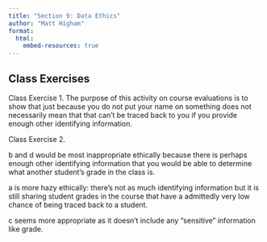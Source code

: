 ```yaml
---
title: "Section 9: Data Ethics"
author: "Matt Higham"
format: 
  html:
    embed-resources: true
---
```


## Class Exercises

Class Exercise 1. The purpose of this activity on course evaluations is to show that just because you do not put your name on something does not necessarily mean that that can't be traced back to you if you provide enough other identifying information.

Class Exercise 2.

b and d would be most inappropriate ethically because there is perhaps enough other identifying information that you would be able to determine what another student's grade in the class is.

a is more hazy ethically: there's not as much identifying information but it is still sharing student grades in the course that have a admittedly very low chance of being traced back to a student.

c seems more appropriate as it doesn't include any "sensitive" information like grade.

